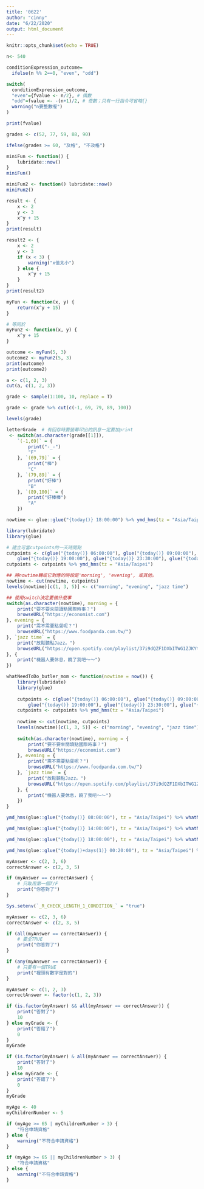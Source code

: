 ```yaml
---
title: '0622'
author: "cinny"
date: "6/22/2020"
output: html_document
---
```


```r
knitr::opts_chunk$set(echo = TRUE)
```

```r
n<- 540

conditionExpression_outcome=
  ifelse(n %% 2==0, "even", "odd") 

switch(
  conditionExpression_outcome,
  "even"={fvalue <- n/2}, # 偶數
  "odd"=fvalue <- -(n+1)/2, # 奇數；只有一行指令可省略{}
  warning("n要整數喔")  
)

print(fvalue)
```

```r
grades <- c(52, 77, 59, 88, 90)

ifelse(grades >= 60, "及格", "不及格")
```

```r
miniFun <- function() {
    lubridate::now()
}
miniFun()
```

```r
miniFun2 <- function() lubridate::now()
miniFun2()
```

```r
result <- {
    x <- 2
    y <- 3
    x^y + 15
}
print(result)
```

```r
result2 <- {
    x <- 2
    y <- 3
    if (x < 3) {
        warning("x值太小")
    } else {
        x^y + 15
    }
}
print(result2)
```

```r
myFun <- function(x, y) {
    return(x^y + 15)
}

# 等同於
myFun2 <- function(x, y) {
    x^y + 15
}

outcome <- myFun(5, 3)
outcome2 <- myFun2(5, 3)
print(outcome)
print(outcome2)
```

```r
a <- c(1, 2, 3)
cut(a, c(1, 2, 3))
```

```r
grade <- sample(1:100, 10, replace = T)

grade <- grade %>% cut(c(-1, 69, 79, 89, 100))

levels(grade)

letterGrade  # 有回存時要螢幕印出的訊息一定要加print
 <- switch(as.character(grade[[1]]), 
    `(-1,69]` = {
        print("-_-")
        "F"
    }, `(69,79]` = {
        print("棒")
        "C"
    }, `(79,89]` = {
        print("好棒")
        "B"
    }, `(89,100]` = {
        print("好棒棒")
        "A"
    })
```

```r
nowtime <- glue::glue("{today()} 18:00:00") %>% ymd_hms(tz = "Asia/Taipei")

library(lubridate)
library(glue)

# 建立可當cutpoints的一天時間點
cutpoints <- c(glue("{today()} 06:00:00"), glue("{today()} 09:00:00"), glue("{today()} 17:00:00"), 
    glue("{today()} 19:00:00"), glue("{today()} 23:30:00"), glue("{today()+days(1)} 01:00:00"))
cutpoints <- cutpoints %>% ymd_hms(tz = "Asia/Taipei")

## 將nowtime轉成它對應的時段是'morning', 'evening', 或其他。
nowtime <- cut(nowtime, cutpoints)
levels(nowtime)[c(1, 3, 5)] <- c("morning", "evening", "jazz time")

## 使用switch決定要做什麼事
switch(as.character(nowtime), morning = {
    print("要不要來閱讀點國際時事？")
    browseURL("https://economist.com")
}, evening = {
    print("需不需要點餐呢？")
    browseURL("https://www.foodpanda.com.tw/")
}, `jazz time` = {
    print("放鬆聽點Jazz。")
    browseURL("https://open.spotify.com/playlist/37i9dQZF1DXbITWG1ZJKYt")
}, {
    print("機器人要休息，饒了我吧～～")
})
```

```r
whatNeedToDo_butler_mom <- function(nowtime = now()) {
    library(lubridate)
    library(glue)
    
    cutpoints <- c(glue("{today()} 06:00:00"), glue("{today()} 09:00:00"), glue("{today()} 17:00:00"), 
        glue("{today()} 19:00:00"), glue("{today()} 23:30:00"), glue("{today()+days(1)} 01:00:00"))
    cutpoints <- cutpoints %>% ymd_hms(tz = "Asia/Taipei")
    
    nowtime <- cut(nowtime, cutpoints)
    levels(nowtime)[c(1, 3, 5)] <- c("morning", "evening", "jazz time")
    
    switch(as.character(nowtime), morning = {
        print("要不要來閱讀點國際時事？")
        browseURL("https://economist.com")
    }, evening = {
        print("需不需要點餐呢？")
        browseURL("https://www.foodpanda.com.tw/")
    }, `jazz time` = {
        print("放鬆聽點Jazz。")
        browseURL("https://open.spotify.com/playlist/37i9dQZF1DXbITWG1ZJKYt")
    }, {
        print("機器人要休息，饒了我吧～～")
    })
}

ymd_hms(glue::glue("{today()} 08:00:00"), tz = "Asia/Taipei") %>% whatNeedToDo_butler_mom()

ymd_hms(glue::glue("{today()} 14:00:00"), tz = "Asia/Taipei") %>% whatNeedToDo_butler_mom()

ymd_hms(glue::glue("{today()} 18:00:00"), tz = "Asia/Taipei") %>% whatNeedToDo_butler_mom()

ymd_hms(glue::glue("{today()+days(1)} 00:20:00"), tz = "Asia/Taipei") %>% whatNeedToDo_butler_mom()
```

```r
myAnswer <- c(2, 3, 6)
correctAnswer <- c(2, 3, 5)

if (myAnswer == correctAnswer) {
    # 只取用第一個T/F
    print("你答對了")
}
```

```r
Sys.setenv(`_R_CHECK_LENGTH_1_CONDITION_` = "true")
```
```r
myAnswer <- c(2, 3, 6)
correctAnswer <- c(2, 3, 5)

if (all(myAnswer == correctAnswer)) {
    # 要全TRUE
    print("你答對了")
}
```

```r
if (any(myAnswer == correctAnswer)) {
    # 只要有一個TRUE
    print("裡頭有數字是對的")
}
```

```r
myAnswer <- c(1, 2, 3)
correctAnswer <- factor(c(1, 2, 3))

if (is.factor(myAnswer) && all(myAnswer == correctAnswer)) {
    print("答對了")
    10
} else myGrade <- {
    print("答錯了")
    0
}
myGrade
```

```r
if (is.factor(myAnswer) & all(myAnswer == correctAnswer)) {
    print("答對了")
    10
} else myGrade <- {
    print("答錯了")
    0
}
myGrade
```

```r
myAge <- 40
myChildrenNumber <- 5

if (myAge >= 65 | myChildrenNumber > 3) {
    "符合申請資格"
} else {
    warning("不符合申請資格")
}

if (myAge >= 65 || myChildrenNumber > 3) {
    "符合申請資格"
} else {
    warning("不符合申請資格")
}
```

